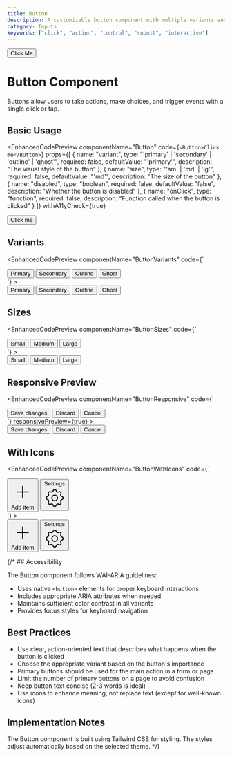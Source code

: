 ```yaml
---
title: Button
description: A customizable button component with multiple variants and sizes
category: Inputs
keywords: ["click", "action", "control", "submit", "interactive"]
---
```



<ComponentPreview>
  <Button variant="primary" className="bg-red-500 hover:bg-red-600">Click Me</Button>
</ComponentPreview>



<div className="flex justify-end mb-6">
  <ThemeSwitcher />
</div>



# Button Component

Buttons allow users to take actions, make choices, and trigger events with a single click or tap.

## Basic Usage

<EnhancedCodePreview
  componentName="Button"
  code={`<Button>Click me</Button>`}
  props={[
    { name: "variant", type: "'primary' | 'secondary' | 'outline' | 'ghost'", required: false, defaultValue: "'primary'", description: "The visual style of the button" },
    { name: "size", type: "'sm' | 'md' | 'lg'", required: false, defaultValue: "'md'", description: "The size of the button" },
    { name: "disabled", type: "boolean", required: false, defaultValue: "false", description: "Whether the button is disabled" },
    { name: "onClick", type: "function", required: false, description: "Function called when the button is clicked" }
  ]}
  withA11yCheck={true}
>
  <Button>Click me</Button>
</EnhancedCodePreview>

## Variants

<EnhancedCodePreview
  componentName="ButtonVariants"
  code={`
<div className="flex flex-wrap gap-4">
  <Button variant="primary">Primary</Button>
  <Button variant="secondary">Secondary</Button>
  <Button variant="outline">Outline</Button>
  <Button variant="ghost">Ghost</Button>
</div>
  `}
>
  <div className="flex flex-wrap gap-4">
    <Button variant="primary">Primary</Button>
    <Button variant="secondary">Secondary</Button>
    <Button variant="outline">Outline</Button>
    <Button variant="ghost">Ghost</Button>
  </div>
</EnhancedCodePreview>

## Sizes

<EnhancedCodePreview
  componentName="ButtonSizes"
  code={`
<div className="flex flex-wrap items-center gap-4">
  <Button size="sm">Small</Button>
  <Button size="md">Medium</Button>
  <Button size="lg">Large</Button>
</div>
  `}
>
  <div className="flex flex-wrap items-center gap-4">
    <Button size="sm">Small</Button>
    <Button size="md">Medium</Button>
    <Button size="lg">Large</Button>
  </div>
</EnhancedCodePreview>

## Responsive Preview

<EnhancedCodePreview
  componentName="ButtonResponsive"
  code={`
<div className="grid grid-cols-1 md:grid-cols-3 gap-4 w-full">
  <Button variant="primary" className="w-full">Save changes</Button>
  <Button variant="secondary" className="w-full">Discard</Button>
  <Button variant="outline" className="w-full">Cancel</Button>
</div>
  `}
  responsivePreview={true}
>
  <div className="grid grid-cols-1 md:grid-cols-3 gap-4 w-full">
    <Button variant="primary" className="w-full">Save changes</Button>
    <Button variant="secondary" className="w-full">Discard</Button>
    <Button variant="outline" className="w-full">Cancel</Button>
  </div>
</EnhancedCodePreview>

## With Icons

<EnhancedCodePreview
  componentName="ButtonWithIcons"
  code={`
<div className="flex flex-wrap gap-4">
  <Button>
    <svg className="w-4 h-4 mr-2" fill="none" stroke="currentColor" viewBox="0 0 24 24" xmlns="http://www.w3.org/2000/svg">
      <path strokeLinecap="round" strokeLinejoin="round" strokeWidth={2} d="M12 6v6m0 0v6m0-6h6m-6 0H6" />
    </svg>
    Add item
  </Button>
  <Button variant="outline">
    Settings
    <svg className="w-4 h-4 ml-2" fill="none" stroke="currentColor" viewBox="0 0 24 24" xmlns="http://www.w3.org/2000/svg">
      <path strokeLinecap="round" strokeLinejoin="round" strokeWidth={2} d="M10.325 4.317c.426-1.756 2.924-1.756 3.35 0a1.724 1.724 0 002.573 1.066c1.543-.94 3.31.826 2.37 2.37a1.724 1.724 0 001.065 2.572c1.756.426 1.756 2.924 0 3.35a1.724 1.724 0 00-1.066 2.573c.94 1.543-.826 3.31-2.37 2.37a1.724 1.724 0 00-2.572 1.065c-.426 1.756-2.924 1.756-3.35 0a1.724 1.724 0 00-2.573-1.066c-1.543.94-3.31-.826-2.37-2.37a1.724 1.724 0 00-1.065-2.572c-1.756-.426-1.756-2.924 0-3.35a1.724 1.724 0 001.066-2.573c-.94-1.543.826-3.31 2.37-2.37.996.608 2.296.07 2.572-1.065z" />
      <path strokeLinecap="round" strokeLinejoin="round" strokeWidth={2} d="M15 12a3 3 0 11-6 0 3 3 0 016 0z" />
    </svg>
  </Button>
</div>
  `}
>
  <div className="flex flex-wrap gap-4">
    <Button>
      <svg className="w-4 h-4 mr-2" fill="none" stroke="currentColor" viewBox="0 0 24 24" xmlns="http://www.w3.org/2000/svg">
        <path strokeLinecap="round" strokeLinejoin="round" strokeWidth={2} d="M12 6v6m0 0v6m0-6h6m-6 0H6" />
      </svg>
      Add item
    </Button>
    <Button variant="outline">
      Settings
      <svg className="w-4 h-4 ml-2" fill="none" stroke="currentColor" viewBox="0 0 24 24" xmlns="http://www.w3.org/2000/svg">
        <path strokeLinecap="round" strokeLinejoin="round" strokeWidth={2} d="M10.325 4.317c.426-1.756 2.924-1.756 3.35 0a1.724 1.724 0 002.573 1.066c1.543-.94 3.31.826 2.37 2.37a1.724 1.724 0 001.065 2.572c1.756.426 1.756 2.924 0 3.35a1.724 1.724 0 00-1.066 2.573c.94 1.543-.826 3.31-2.37 2.37a1.724 1.724 0 00-2.572 1.065c-.426 1.756-2.924 1.756-3.35 0a1.724 1.724 0 00-2.573-1.066c-1.543.94-3.31-.826-2.37-2.37a1.724 1.724 0 00-1.065-2.572c-1.756-.426-1.756-2.924 0-3.35a1.724 1.724 0 001.066-2.573c-.94-1.543.826-3.31 2.37-2.37.996.608 2.296.07 2.572-1.065z" />
        <path strokeLinecap="round" strokeLinejoin="round" strokeWidth={2} d="M15 12a3 3 0 11-6 0 3 3 0 016 0z" />
      </svg>
    </Button>
  </div>
</EnhancedCodePreview>

{/* ## Accessibility

The Button component follows WAI-ARIA guidelines:

- Uses native `<button>` elements for proper keyboard interactions
- Includes appropriate ARIA attributes when needed
- Maintains sufficient color contrast in all variants
- Provides focus styles for keyboard navigation

## Best Practices

- Use clear, action-oriented text that describes what happens when the button is clicked
- Choose the appropriate variant based on the button's importance
- Primary buttons should be used for the main action in a form or page
- Limit the number of primary buttons on a page to avoid confusion
- Keep button text concise (2-3 words is ideal)
- Use icons to enhance meaning, not replace text (except for well-known icons)

## Implementation Notes

The Button component is built using Tailwind CSS for styling. The styles adjust automatically based on the selected theme. */}